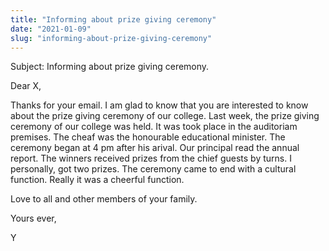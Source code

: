 ```yaml
---
title: "Informing about prize giving ceremony"
date: "2021-01-09"
slug: "informing-about-prize-giving-ceremony"
---
```



Subject: Informing about prize giving ceremony.

Dear X,

Thanks for your email. I am glad to know that you are interested to know about the prize giving
ceremony of our college. Last week, the prize giving ceremony of our college was held.
It was took place in the auditoriam premises. The cheaf was the honourable educational minister.
The ceremony began at 4 pm after his arival. Our principal read the annual report.
The winners received prizes from the chief guests by turns. I personally, got two prizes.
The ceremony came to end with a cultural function. Really it was a cheerful function.

Love to all and other members of your family.

Yours ever,

Y
